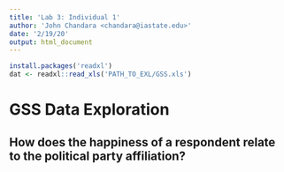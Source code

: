 ```yaml
---
title: 'Lab 3: Individual 1'
author: 'John Chandara <chandara@iastate.edu>'
date: '2/19/20'
output: html_document
---
```


```r
install.packages('readxl')
dat <- readxl::read_xls('PATH_TO_EXL/GSS.xls')
```

# GSS Data Exploration

## How does the happiness of a respondent relate to the political party affiliation?

## 
